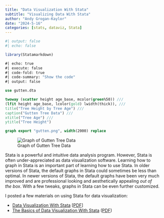 ```yaml
---
title: "Data Visualization With Stata"
subtitle: "Visualizing Data With Stata"
author: "Andy Grogan-Kaylor"
date: "2024-5-16"
categories: [stats, dataviz, Stata]
---
```


```r
#| output: false
#| echo: false

library(Statamarkdown)

```

```stata
#| echo: true
#| execute: false
#| code-fold: true
#| code-summary: "Show the code"
#| output: false

use gutten.dta

twoway (scatter height age_base, mcolor(green%50)) ///
(lfit height age_base, lcolor(gold) lwidth(thick)), ///
title("Tree Height by Tree Age") ///
caption("Gutten Tree Data") ///
xtitle("Tree Age") ///
ytitle("Tree Height")

graph export "gutten.png", width(2000) replace

```


![Graph of Gutten Tree Data](gutten.png)


Stata is a powerful and intuitive data analysis program. However, Stata is often under-appreciated as data visualization software. Learning how to graph in Stata is an important part of learning how to use Stata. In older versions of Stata, the default graphs in Stata could sometimes be less than optimal. In newer versions of Stata, the default graphs have been very much improved and are professional looking and aesthetically appealing *out of the box*. With a few tweaks, graphs in Stata can be even further customized.

I posted a few materials on using Stata for data visualization:

* [Data Visualization With Stata](https://agrogan1.github.io/Stata/data-visualization-with-Stata/data-visualization-with-Stata.html) [[PDF](https://agrogan1.github.io/Stata/data-visualization-with-Stata/data-visualization-with-Stata.pdf)] 
* [The Basics of Data Visualization With Stata](https://agrogan1.github.io/Stata/data-visualization-with-Stata-the-basics/data-visualization-with-Stata-the-basics.html) ([PDF](https://agrogan1.github.io/Stata/data-visualization-with-Stata-the-basics/data-visualization-with-Stata-the-basics.pdf))


